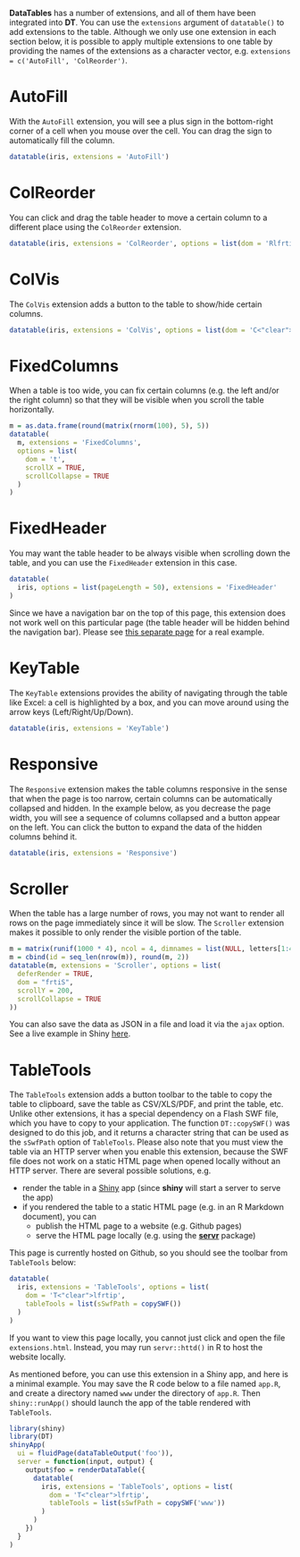 **DataTables** has a number of extensions, and all of them have been integrated into **DT**. You can use the `extensions` argument of `datatable()` to add extensions to the table. Although we only use one extension in each section below, it is possible to apply multiple extensions to one table by providing the names of the extensions as a character vector, e.g. `extensions = c('AutoFill', 'ColReorder')`.

# AutoFill

With the `AutoFill` extension, you will see a plus sign in the bottom-right corner of a cell when you mouse over the cell. You can drag the sign to automatically fill the column.

```r
datatable(iris, extensions = 'AutoFill')
```

# ColReorder

You can click and drag the table header to move a certain column to a different place using the `ColReorder` extension.

```r
datatable(iris, extensions = 'ColReorder', options = list(dom = 'Rlfrtip'))
```

# ColVis

The `ColVis` extension adds a button to the table to show/hide certain columns.

```r
datatable(iris, extensions = 'ColVis', options = list(dom = 'C<"clear">lfrtip'))
```

# FixedColumns

When a table is too wide, you can fix certain columns (e.g. the left and/or the right column) so that they will be visible when you scroll the table horizontally.

```r
m = as.data.frame(round(matrix(rnorm(100), 5), 5))
datatable(
  m, extensions = 'FixedColumns',
  options = list(
    dom = 't',
    scrollX = TRUE,
    scrollCollapse = TRUE
  )
)
```

# FixedHeader

You may want the table header to be always visible when scrolling down the table, and you can use the `FixedHeader` extension in this case.

```r
datatable(
  iris, options = list(pageLength = 50), extensions = 'FixedHeader'
)
```

Since we have a navigation bar on the top of this page, this extension does not work well on this particular page (the table header will be hidden behind the navigation bar). Please see [this separate page](fixedheader.html) for a real example.

# KeyTable

The `KeyTable` extensions provides the ability of navigating through the table like Excel: a cell is highlighted by a box, and you can move around using the arrow keys (Left/Right/Up/Down).

```r
datatable(iris, extensions = 'KeyTable')
```

# Responsive

The `Responsive` extension makes the table columns responsive in the sense that when the page is too narrow, certain columns can be automatically collapsed and hidden. In the example below, as you decrease the page width, you will see a sequence of columns collapsed and a button appear on the left. You can click the button to expand the data of the hidden columns behind it.

```r
datatable(iris, extensions = 'Responsive')
```

# Scroller

When the table has a large number of rows, you may not want to render all rows on the page immediately since it will be slow. The `Scroller` extension makes it possible to only render the visible portion of the table.

```r
m = matrix(runif(1000 * 4), ncol = 4, dimnames = list(NULL, letters[1:4]))
m = cbind(id = seq_len(nrow(m)), round(m, 2))
datatable(m, extensions = 'Scroller', options = list(
  deferRender = TRUE,
  dom = "frtiS",
  scrollY = 200,
  scrollCollapse = TRUE
))
```

You can also save the data as JSON in a file and load it via the `ajax` option. See a live example in Shiny [here](https://yihui.shinyapps.io/DT-scroller/).

# TableTools

The `TableTools` extension adds a button toolbar to the table to copy the table to clipboard, save the table as CSV/XLS/PDF, and print the table, etc. Unlike other extensions, it has a special dependency on a Flash SWF file, which you have to copy to your application. The function `DT::copySWF()` was designed to do this job, and it returns a character string that can be used as the `sSwfPath` option of `TableTools`. Please also note that you must view the table via an HTTP server when you enable this extension, because the SWF file does not work on a static HTML page when opened locally without an HTTP server. There are several possible solutions, e.g.

- render the table in a [Shiny](shiny.html) app (since **shiny** will start a server to serve the app)
- if you rendered the table to a static HTML page (e.g. in an R Markdown document), you can
    - publish the HTML page to a website (e.g. Github pages)
    - serve the HTML page locally (e.g. using the [**servr**](https://github.com/yihui/servr) package)

This page is currently hosted on Github, so you should see the toolbar from `TableTools` below:

```r
datatable(
  iris, extensions = 'TableTools', options = list(
    dom = 'T<"clear">lfrtip',
    tableTools = list(sSwfPath = copySWF())
  )
)
```

If you want to view this page locally, you cannot just click and open the file `extensions.html`. Instead, you may run `servr::httd()` in R to host the website locally.

As mentioned before, you can use this extension in a Shiny app, and here is a minimal example. You may save the R code below to a file named `app.R`, and create a directory named `www` under the directory of `app.R`. Then `shiny::runApp()` should launch the app of the table rendered with `TableTools`.

```r
library(shiny)
library(DT)
shinyApp(
  ui = fluidPage(dataTableOutput('foo')),
  server = function(input, output) {
    output$foo = renderDataTable({
      datatable(
        iris, extensions = 'TableTools', options = list(
          dom = 'T<"clear">lfrtip',
          tableTools = list(sSwfPath = copySWF('www'))
        )
      )
    })
  }
)
```

<script type="text/javascript">
// a certain extension scrolls the page to Section 6 for some reason, so scroll
// to top first on load
$(function() {
  setTimeout(function() {
    window.scrollTo(0, 0);
  }, 1);
});
</script>
